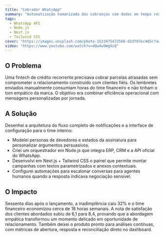 ```yaml
---
title: "Cobrador WhatsApp"
summary: "Automatização humanizada das cobranças com dados em tempo real para reduzir a inadimplência."
tags:
  - WhatsApp API
  - Node.js
  - Next.js
  - Tailwind CSS
cover: "https://images.unsplash.com/photo-1523475472560-d2df97ec485c?auto=format&fit=crop&w=1200&q=80"
video: "https://www.youtube.com/watch?v=dQw4w9WgXcQ"
---
```


## O Problema

Uma fintech de crédito recorrente precisava cobrar parcelas atrasadas sem comprometer o relacionamento construído com clientes fiéis.
Os lembretes enviados manualmente consumiam horas do time financeiro e não tinham o tom empático da marca.
O objetivo era combinar eficiência operacional com mensagens personalizadas por jornada.

## A Solução

Desenhei a arquitetura do fluxo completo de notificações e a interface de configuração para o time interno:

- Modelei personas de devedores e estados da assinatura para personalizar argumentos persuasivos.
- Criei um orquestrador em Node.js que integra ERP, CRM e a API oficial do WhatsApp.
- Desenvolvi em Next.js + Tailwind CSS o painel que permite montar campanhas com textos parametrizados e anexos contextuais.
- Configurei automações para escalonar conversas para agentes humanos quando a resposta indicava negociação sensível.

## O Impacto

Sessenta dias após o lançamento, a inadimplência caiu 32% e o time financeiro economizou cerca de 18 horas semanais.
A nota de satisfação dos clientes abordados subiu de 6,1 para 8,4, provando que a abordagem empática
transformou um momento delicado em oportunidade de relacionamento.
Também deixei o produto pronto para análises contínuas, com métricas de abertura, resposta e reconciliação direto no dashboard.
